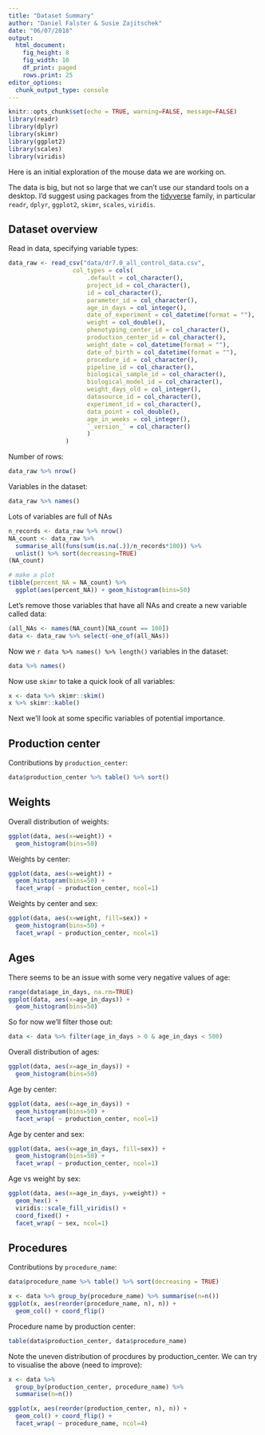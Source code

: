 ```yaml
---
title: "Dataset Summary"
author: "Daniel Falster & Susie Zajitschek"
date: "06/07/2018"
output: 
  html_document:
    fig_height: 8
    fig_width: 10
    df_print: paged
    rows.print: 25
editor_options: 
  chunk_output_type: console
---
```


```r
knitr::opts_chunk$set(echo = TRUE, warning=FALSE, message=FALSE)
library(readr)
library(dplyr)
library(skimr)
library(ggplot2)
library(scales)
library(viridis)
```

Here is an initial exploration of the mouse data we are working on. 

The data is big, but not so large that we can't use our standard tools on a desktop. I'd suggest using packages from the [tidyverse](https://www.tidyverse.org/) family, in particular `readr`, `dplyr`, `ggplot2`, `skimr`, `scales`, `viridis`.

##  Dataset overview

Read in data, specifying variable types:

```r
data_raw <- read_csv("data/dr7.0_all_control_data.csv", 
                  col_types = cols(
                      .default = col_character(),
                      project_id = col_character(),
                      id = col_character(),
                      parameter_id = col_character(),
                      age_in_days = col_integer(),
                      date_of_experiment = col_datetime(format = ""),
                      weight = col_double(),
                      phenotyping_center_id = col_character(),
                      production_center_id = col_character(),
                      weight_date = col_datetime(format = ""),
                      date_of_birth = col_datetime(format = ""),
                      procedure_id = col_character(),
                      pipeline_id = col_character(),
                      biological_sample_id = col_character(),
                      biological_model_id = col_character(),
                      weight_days_old = col_integer(),
                      datasource_id = col_character(),
                      experiment_id = col_character(),
                      data_point = col_double(),
                      age_in_weeks = col_integer(),
                      `_version_` = col_character()
                      )
                )
```


Number of rows:

```r
data_raw %>% nrow()
```

Variables in the dataset:

```r
data_raw %>% names()
```

Lots of variables are full of NAs

```r
n_records <- data_raw %>% nrow()
NA_count <- data_raw %>%
  summarise_all(funs(sum(is.na(.))/n_records*100)) %>% 
  unlist() %>% sort(decreasing=TRUE)
(NA_count)

# make a plot
tibble(percent_NA = NA_count) %>% 
  ggplot(aes(percent_NA)) + geom_histogram(bins=50)
```  

Let's remove those variables that have all NAs and create a new variable called data:

```r
(all_NAs <- names(NA_count)[NA_count == 100])
data <- data_raw %>% select(-one_of(all_NAs))
```

Now we `r data %>% names() %>% length()` variables in the dataset:

```r
data %>% names()
```

Now use `skimr` to take a quick look of all variables:

```r
x <- data %>% skimr::skim()
x %>% skimr::kable()
```

Next we'll look at some specific variables of potential importance.

## Production center

Contributions by `production_center`:
```r
data$production_center %>% table() %>% sort()
```

## Weights

Overall distribution of weights:
```r
ggplot(data, aes(x=weight)) + 
  geom_histogram(bins=50)
```

Weights by center:
```r
ggplot(data, aes(x=weight)) + 
  geom_histogram(bins=50) + 
  facet_wrap( ~ production_center, ncol=1)
```

Weights by center and sex:
```r
ggplot(data, aes(x=weight, fill=sex)) + 
  geom_histogram(bins=50) + 
  facet_wrap( ~ production_center, ncol=1)
```

## Ages

There seems to be an issue with some very negative values of age:
```r
range(data$age_in_days, na.rm=TRUE)
ggplot(data, aes(x=age_in_days)) + 
  geom_histogram(bins=50)
```

So for now we'll filter those out:

```r
data <- data %>% filter(age_in_days > 0 & age_in_days < 500)
```

Overall distribution of ages:
```r
ggplot(data, aes(x=age_in_days)) + 
  geom_histogram(bins=50)
```

Age by center:
```r
ggplot(data, aes(x=age_in_days)) + 
  geom_histogram(bins=50) + 
  facet_wrap( ~ production_center, ncol=1)
```

Age by center and sex:
```r
ggplot(data, aes(x=age_in_days, fill=sex)) + 
  geom_histogram(bins=50) + 
  facet_wrap( ~ production_center, ncol=1)
```

Age vs weight by sex:
```r
ggplot(data, aes(x=age_in_days, y=weight)) + 
  geom_hex() + 
  viridis::scale_fill_viridis() + 
  coord_fixed() +
  facet_wrap( ~ sex, ncol=1)
```

## Procedures

Contributions by `procedure_name`:

```r
data$procedure_name %>% table() %>% sort(decreasing = TRUE)

x <- data %>% group_by(procedure_name) %>% summarise(n=n())
ggplot(x, aes(reorder(procedure_name, n), n)) +
  geom_col() + coord_flip()
```

Procedure name by production center:

```r
table(data$production_center, data$procedure_name)
```


Note the uneven distribution of procdures by production_center. We can try to visualise the above (need to improve):

```r

x <- data %>% 
  group_by(production_center, procedure_name) %>% 
  summarise(n=n())

ggplot(x, aes(reorder(production_center, n), n)) +
  geom_col() + coord_flip() +
  facet_wrap( ~ procedure_name, ncol=4)
```



